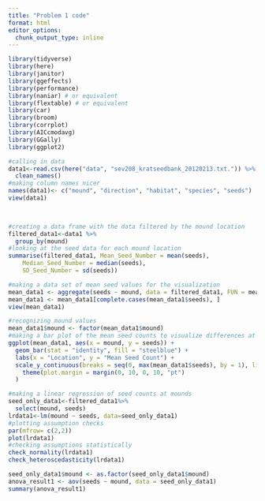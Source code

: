 ```yaml
---
title: "Problem 1 code"
format: html
editor_options: 
  chunk_output_type: inline
---
```

```r
library(tidyverse)
library(here)
library(janitor)
library(ggeffects)
library(performance)
library(naniar) # or equivalent
library(flextable) # or equivalent
library(car)
library(broom)
library(corrplot)
library(AICcmodavg)
library(GGally)
library(ggplot2)
```


```r
#calling in data
data1<-read.csv(here("data", "sev208_kratseedbank_20120213.txt.")) %>%
  clean_names()
#making column names nicer
names(data1)<- c("mound", "direction", "habitat", "species", "seeds")
view(data1)

  
```

```r
#creating a data frame with the data filtered by the mound location
filtered_data1<-data1 %>%
  group_by(mound)
#looking at the seed data for each mound location
summarise(filtered_data1, Mean_Seed_Number = mean(seeds),
    Median_Seed_Number = median(seeds),
    SD_Seed_Number = sd(seeds))

```

```r
#making a data set of mean seed values for the visualization
mean_data1 <- aggregate(seeds ~ mound, data = filtered_data1, FUN = mean)
mean_data1 <- mean_data1[complete.cases(mean_data1$seeds), ]
view(mean_data1)
```






```r
#recognizing mound values 
mean_data1$mound <- factor(mean_data1$mound)
#making a bar plot of the mean seed counts to visualize differences at each location
ggplot(mean_data1, aes(x = mound, y = seeds)) +
  geom_bar(stat = "identity", fill = "steelblue") +
  labs(x = "Location", y = "Mean Seed Count") +
  scale_y_continuous(breaks = seq(0, max(mean_data1$seeds), by = 1), limits=c(0, 12))+
    theme(plot.margin = margin(0, 10, 0, 10, "pt")
  )


```


```r
#making a linear regression of seed counts at mounds
seed_only_data1<-filtered_data1%>%
  select(mound, seeds)
lrdata1<-lm(mound ~ seeds, data=seed_only_data1)
#plotting assumption checks
par(mfrow= c(2,2))
plot(lrdata1)
#checking assumptions statistically
check_normality(lrdata1)
check_heteroscedasticity(lrdata1)
```

```r
seed_only_data1$mound <- as.factor(seed_only_data1$mound)
anova_result1 <- aov(seeds ~ mound, data = seed_only_data1)
summary(anova_result1)

```

